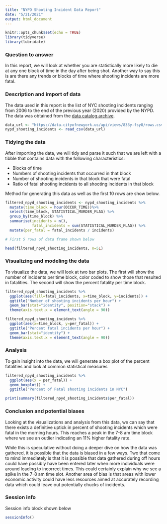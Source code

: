 ---
title: "NYPD Shooting Incident Data Report"
date: "5/21/2021"
output: html_document
---

```{r setup, include=FALSE}
knitr::opts_chunk$set(echo = TRUE)
library(tidyverse)
library(lubridate)
```

### Question to answer
In this report, we will look at whether you are statistically more likely to die at any one block of time in the day after being shot.  Another way to say this is are there any trends or blocks of time where shooting incidents are more fatal.  

### Description and import of data
The data used in this report is the list of NYC shooting incidents ranging from 2006 to the end of the previous year (2020) provided by the NYPD.  The data was obtained from the [data catalog archive](https://catalog.data.gov/dataset/nypd-shooting-incident-data-historic).

```{r import_nypd_shooting_incident_data, echo=TRUE}
data_url <- "https://data.cityofnewyork.us/api/views/833y-fsy8/rows.csv?accessType=DOWNLOAD"
nypd_shooting_incidents <- read_csv(data_url)
```

### Tidying the data
After importing the data, we will tidy and parse it such that we are left with a tibble that contains data with the following characteristics:

- Blocks of time
- Numbers of shooting incidents that occurred in that block
- Number of shooting incidents in that block that were fatal
- Ratio of fatal shooting incidents to all shooting incidents in that block

Method for generating this data as well as the first 10 rows are show below.

```{r tidy_data, echo=TRUE}
filtered_npyd_shooting_incidents <- nypd_shooting_incidents %>%
  mutate(time_block = hour(OCCUR_TIME))%>%
  select(time_block, STATISTICAL_MURDER_FLAG) %>%
  group_by(time_block) %>%
  summarise(incidents = n(), 
            fatal_incidents = sum(STATISTICAL_MURDER_FLAG)) %>%
  mutate(per_fatal = fatal_incidents / incidents)

# First 5 rows of data frame shown below

head(filtered_npyd_shooting_incidents, n=5L)
```

### Visualizing and modeling the data
To visualize the data, we will look at two bar plots.  The first will show the number of incidents per time block, color coded to show those that resulted in fatalities.  The second will show the percent fatality per time block.

```{r vis_data_1, echo=TRUE}
filtered_npyd_shooting_incidents %>%
  ggplot(aes(fill=fatal_incidents, x=time_block, y=incidents)) + 
  ggtitle("Number of shooting incidents per hour") +
  geom_bar(stat="identity", position="stack") +
  theme(axis.text.x = element_text(angle = 90))
```

```{r vis_data_2, echo=TRUE}
filtered_npyd_shooting_incidents %>%
  ggplot(aes(x=time_block, y=per_fatal)) + 
  ggtitle("Percent fatal incidents per hour") +
  geom_bar(stat="identity") +
  theme(axis.text.x = element_text(angle = 90))
```

### Analysis
To gain insight into the data, we will generate a box plot of the percent fatalities and look at common statistical measures

```{r data_analysis, echo=TRUE}
filtered_npyd_shooting_incidents %>%
  ggplot(aes(x = per_fatal)) +
  geom_boxplot() + 
  ggtitle("Percent of Fatal shooting incidents in NYC")
```
```{r data_summary, echo=TRUE}
print(summary(filtered_npyd_shooting_incidents$per_fatal))
```

### Conclusion and potential biases
Looking at the visualizations and analysis from this data, we can say that there exists a definitive uptick in percent of shooting incidents which were fatal in the morning hours.  This reaches a peak in the 7-8 am time block where we see an outlier indicating an 11% higher fatality rate.

While this is speculative without doing a deeper dive on how the data was gathered, it is possible that the data is biased in a few ways.  Two that come to mind immediately is that it is possible that data gathered during off hours could have possibly have been entered later when more individuals were around leading to incorrect times.  This could certainly explain why we see a spike in the 7-8 am time slot.  Another area of bias is that areas with lower economic activity could have less resources aimed at accurately recording data which could leave out potentially chucks of incidents.

### Session info
Session info block shown below

```{r sessionInfo, echo=TRUE}
sessionInfo()
```
